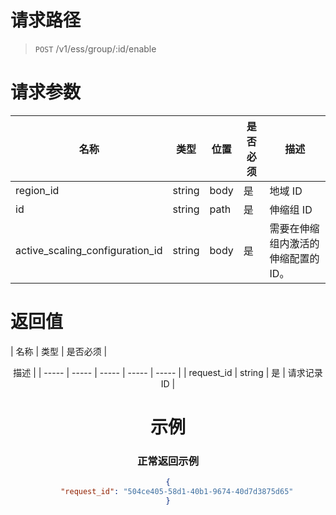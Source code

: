 # 请求路径
> `POST` /v1/ess/group/:id/enable

# 请求参数

| 名称 | 类型 | 位置 | 是否必须 | <center>描述 |
| ----- | ----- | ----- | ----- | ----- |
| region_id | string | body | 是 | 地域 ID |
| id | string | path | 是 | 伸缩组 ID |
| active_scaling_configuration_id | string | body | 是 | 需要在伸缩组内激活的伸缩配置的 ID。 |

# 返回值

| 名称 | 类型 | 是否必须 | <center>描述 |
| ----- | ----- | ----- | ----- | ----- |
| request_id | string | 是 | 请求记录 ID |



# 示例
### 正常返回示例
```json
{
    "request_id": "504ce405-58d1-40b1-9674-40d7d3875d65"
}
```
